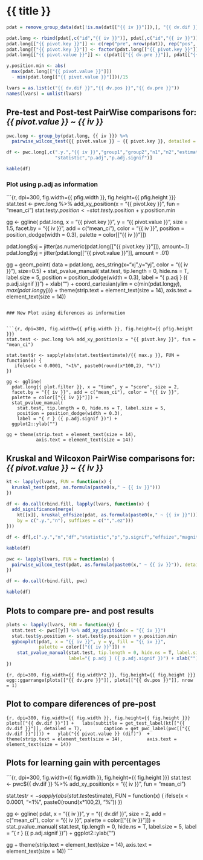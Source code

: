 
# {{ title }}

```r
pdat = remove_group_data(dat[!is.na(dat[["{{ iv }}"]]),], "{{ dv.dif }}", "{{ iv }}")

pdat.long <- rbind(pdat[,c("id","{{ iv }}")], pdat[,c("id","{{ iv }}")])
pdat.long[["{{ pivot.key }}"]] <- c(rep("pre", nrow(pdat)), rep("pos", nrow(pdat)))
pdat.long[["{{ pivot.key }}"]] <- factor(pdat.long[["{{ pivot.key }}"]], c("pre","pos"))
pdat.long[["{{ pivot.value }}"]] <- c(pdat[["{{ dv.pre }}"]], pdat[["{{ dv.pos }}"]])

y.position.min <- abs(
  max(pdat.long[["{{ pivot.value }}"]])
  - min(pdat.long[["{{ pivot.value }}"]]))/15

lvars = as.list(c("{{ dv.dif }}","{{ dv.pos }}","{{ dv.pre }}"))
names(lvars) = unlist(lvars)
```

## Pre-test and Post-test PairWise comparisons for: *{{ pivot.value }} ~ {{ iv }}*

```r
pwc.long <- group_by(pdat.long, {{ iv }}) %>%
  pairwise_wilcox_test({{ pivot.value }} ~ {{ pivot.key }}, detailed = T)

df <- pwc.long[,c(".y.","{{ iv }}","group1","group2","n1","n2","estimate",
                  "statistic","p.adj","p.adj.signif")]
```

```r
kable(df)
```

### Plot using p.adj as information

```{r, dpi=300, fig.width={{ pfig.width }}, fig.height={{ pfig.height }}}
stat.test <- pwc.long %>% add_xy_position(x = "{{ pivot.key }}", fun = "mean_ci")
stat.test$y.position <- stat.test$y.position + y.position.min

gg <- ggline(
  pdat.long, x = "{{ pivot.key }}", y = "{{ pivot.value }}", size = 1.5,
  facet.by = "{{ iv }}", add = c("mean_ci"), color = "{{ iv }}",
  position = position_dodge(width = 0.3), palette = color[["{{ iv }}"]])

pdat.long$xj = jitter(as.numeric(pdat.long[["{{ pivot.key }}"]]), amount=.1)
pdat.long$yj = jitter(pdat.long[["{{ pivot.value }}"]], amount = .01)

gg + geom_point(
  data = pdat.long, aes_string(x="xj",y="yj", color = "{{ iv }}"), size=0.5) +
  stat_pvalue_manual(
    stat.test, tip.length = 0, hide.ns = T, label.size = 5,
    position = position_dodge(width = 0.3),
    label = "{ p.adj } ({ p.adj.signif })") + xlab("") +
  coord_cartesian(ylim = c(min(pdat.long$yj), max(pdat.long$yj))) +
  theme(strip.text = element_text(size = 14),
        axis.text = element_text(size = 14))
```

### New Plot using diferences as information


```{r, dpi=300, fig.width={{ pfig.width }}, fig.height={{ pfig.height }}}
stat.test <- pwc.long %>% add_xy_position(x = "{{ pivot.key }}", fun = "mean_ci")

stat.test$r <- sapply(abs(stat.test$estimate)/{{ max.y }}, FUN = function(x) {
   ifelse(x < 0.0001, "<1%", paste0(round(x*100,2), "%"))
})

gg <- ggline(
  pdat.long{{ plot.filter }}, x = "time", y = "score", size = 2,
  facet.by = "{{ iv }}", add = c("mean_ci"), color = "{{ iv }}",
  palette = color[["{{ iv }}"]]) +
  stat_pvalue_manual(
    stat.test, tip.length = 0, hide.ns = T, label.size = 5,
    position = position_dodge(width = 0.3),
    label = "{ r } ({ p.adj.signif })") +
  ggplot2::ylab("")

gg + theme(strip.text = element_text(size = 14),
           axis.text = element_text(size = 14))
```


## Kruskal and Wilcoxon PairWise comparisons for: *{{ pivot.value }} ~ {{ iv }}*


```r
kt <- lapply(lvars, FUN = function(x) {
  kruskal_test(pdat, as.formula(paste0(x," ~ {{ iv }}")))  
})

df <- do.call(rbind.fill, lapply(lvars, function(x) {
  add_significance(merge(
    kt[[x]], kruskal_effsize(pdat, as.formula(paste0(x," ~ {{ iv }}"))),
    by = c(".y.","n"), suffixes = c("",".ez")))
}))

df <- df[,c(".y.","n","df","statistic","p","p.signif","effsize","magnitude")]
```

```r
kable(df)
```


```r
pwc <- lapply(lvars, FUN = function(x) {
  pairwise_wilcox_test(pdat, as.formula(paste0(x," ~ {{ iv }}")), detailed = T)  
})

df <- do.call(rbind.fill, pwc)
```


```r
kable(df)
```

## Plots to compare pre- and post results

```r
plots <- lapply(lvars, FUN = function(y) {
  stat.test <- pwc[[y]] %>% add_xy_position(x = "{{ iv }}")
  stat.test$y.position <- stat.test$y.position + y.position.min
  ggboxplot(pdat, x = "{{ iv }}", y = y, fill = "{{ iv }}",
            palette = color[["{{ iv }}"]]) +
    stat_pvalue_manual(stat.test, tip.length = 0, hide.ns = T, label.size = 5,
                       label="{ p.adj } ({ p.adj.signif })") + xlab("")
})
```


```{r, dpi=300, fig.width={{ fig.width*2 }}, fig.height={{ fig.height }}}
egg::ggarrange(plots[["{{ dv.pre }}"]], plots[["{{ dv.pos }}"]], nrow = 1)
```

## Plot to compare diferences of pre-post

```{r, dpi=300, fig.width={{ fig.width }}, fig.height={{ fig.height }}}
plots[["{{ dv.dif }}"]] +
  labs(subtitle = get_test_label(kt[["{{ dv.dif }}"]], detailed = T),
       caption = get_pwc_label(pwc[["{{ dv.dif }}"]])) +
  ylab("{{ pivot.value }} (dif)")  +
  theme(strip.text = element_text(size = 14),
        axis.text = element_text(size = 14))
```


## Plots for  learning gain with percentages


```{r, dpi=300, fig.width={{ fig.width }}, fig.height={{ fig.height }}}
stat.test <- pwc${{ dv.dif }} %>% add_xy_position(x = "{{ iv }}", fun = "mean_ci")

stat.test$r <- sapply(abs(stat.test$estimate), FUN = function(x) {
   ifelse(x < 0.0001, "<1%", paste0(round(x*100,2), "%"))
})

gg <- ggline(
  pdat, x = "{{ iv }}", y = "{{ dv.dif }}", size = 2, add = c("mean_ci"),
  color = "{{ iv }}", palette = color[["{{ iv }}"]]) +
  stat_pvalue_manual(
    stat.test, tip.length = 0, hide.ns = T, label.size = 5,
    label = "{ r } ({ p.adj.signif })") +
  ggplot2::ylab("")

gg + theme(strip.text = element_text(size = 14),
           axis.text = element_text(size = 14))
```


